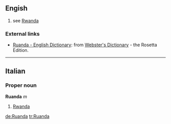 ==Engish==

# see [[Rwanda]]

=== External links ===
*[http://www.websters-online-dictionary.org/definition/Ruanda-english/ Ruanda - English Dictionary]: from [http://www.websters-online-dictionary.org/ Webster's Dictionary] - the Rosetta Edition.

----

==Italian==
===Proper noun===
'''Ruanda''' ''m''

# [[Rwanda]]

[[de:Ruanda]]
[[tr:Ruanda]]
